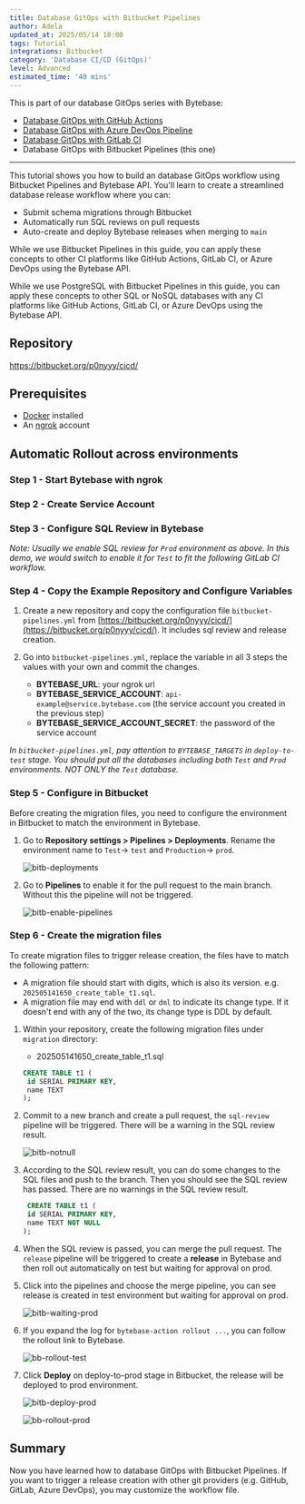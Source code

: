 ```yaml
---
title: Database GitOps with Bitbucket Pipelines
author: Adela
updated_at: 2025/05/14 18:00
tags: Tutorial
integrations: Bitbucket
category: 'Database CI/CD (GitOps)'
level: Advanced
estimated_time: '40 mins'
---
```



This is part of our database GitOps series with Bytebase:

- [Database GitOps with GitHub Actions](/tutorials/gitops-github-workflow)
- [Database GitOps with Azure DevOps Pipeline](/tutorials/gitops-azure-devops-workflow)
- [Database GitOps with GitLab CI](/tutorials/gitops-gitlab-workflow)
- Database GitOps with Bitbucket Pipelines (this one)

---

This tutorial shows you how to build an database GitOps workflow using Bitbucket Pipelines and Bytebase API. You'll learn to create a streamlined database release workflow where you can:

- Submit schema migrations through Bitbucket
- Automatically run SQL reviews on pull requests
- Auto-create and deploy Bytebase releases when merging to `main`

While we use Bitbucket Pipelines in this guide, you can apply these concepts to other CI platforms like GitHub Actions, GitLab CI, or Azure DevOps using the Bytebase API.

<Info>

While we use PostgreSQL with Bitbucket Pipelines in this guide, you can apply these concepts to other SQL or NoSQL databases with any CI platforms like GitHub Actions, GitLab CI, or Azure DevOps using the Bytebase API.

</Info>

## Repository

https://bitbucket.org/p0nyyy/cicd/

## Prerequisites

- [Docker](https://www.docker.com/) installed
- An [ngrok](https://ngrok.com/) account

## Automatic Rollout across environments

### Step 1 - Start Bytebase with ngrok

<VCSWithNgrok />

### Step 2 - Create Service Account

<CreateServiceAccountGitOps />

### Step 3 - Configure SQL Review in Bytebase

<ConfigSQLReview />

_Note: Usually we enable SQL review for `Prod` environment as above. In this demo, we would switch to enable it for `Test` to fit the following GitLab CI workflow._

### Step 4 - Copy the Example Repository and Configure Variables

1. Create a new repository and copy the configuration file `bitbucket-pipelines.yml` from [https://bitbucket.org/p0nyyy/cicd/](https://bitbucket.org/p0nyyy/cicd/). It includes sql review and release creation.

1. Go into `bitbucket-pipelines.yml`, replace the variable in all 3 steps the values with your own and commit the changes.

   - **BYTEBASE_URL**: your ngrok url
   - **BYTEBASE_SERVICE_ACCOUNT**: `api-example@service.bytebase.com` (the service account you created in the previous step)
   - **BYTEBASE_SERVICE_ACCOUNT_SECRET**: the password of the service account

_In `bitbucket-pipelines.yml`, pay attention to `BYTEBASE_TARGETS` in `deploy-to-test` stage. You should put all the databases including both `Test` and `Prod` environments. NOT ONLY the `Test` database._

### Step 5 - Configure in Bitbucket

Before creating the migration files, you need to configure the environment in Bitbucket to match the environment in Bytebase.

1. Go to **Repository settings > Pipelines > Deployments**. Rename the environment name to `Test`-> `test` and `Production`-> `prod`.

   ![bitb-deployments](/content/docs/tutorials/gitops-bitbucket-workflow/bitb-deployments.webp)

1. Go to **Pipelines** to enable it for the pull request to the main branch. Without this the pipeline will not be triggered.

   ![bitb-enable-pipelines](/content/docs/tutorials/gitops-bitbucket-workflow/bitb-enable-pipelines.webp)

### Step 6 - Create the migration files

To create migration files to trigger release creation, the files have to match the following pattern:

- A migration file should start with digits, which is also its version. e.g. `202505141650_create_table_t1.sql`.
- A migration file may end with `ddl` or `dml` to indicate its change type. If it doesn't end with any of the two, its change type is DDL by default.

1. Within your repository, create the following migration files under `migration` directory:

   - 202505141650_create_table_t1.sql

   ```sql
   CREATE TABLE t1 (
    id SERIAL PRIMARY KEY,
    name TEXT
   );
   ```

1. Commit to a new branch and create a pull request, the `sql-review` pipeline will be triggered. There will be a warning in the SQL review result.

   ![bitb-notnull](/content/docs/tutorials/gitops-bitbucket-workflow/bitb-notnull.webp)

1. According to the SQL review result, you can do some changes to the SQL files and push to the branch. Then you should see the SQL review has passed. There are no warnings in the SQL review result.

   ```sql
    CREATE TABLE t1 (
    id SERIAL PRIMARY KEY,
    name TEXT NOT NULL
   );
   ```

1. When the SQL review is passed, you can merge the pull request. The `release` pipeline will be triggered to create a **release** in Bytebase and then roll out automatically on test but waiting for approval on prod.

1. Click into the pipelines and choose the merge pipeline, you can see release is created in test environment but waiting for approval on prod.

   ![bitb-waiting-prod](/content/docs/tutorials/gitops-bitbucket-workflow/bitb-waiting-prod.webp)

1. If you expand the log for `bytebase-action rollout ...`, you can follow the rollout link to Bytebase.

   ![bb-rollout-test](/content/docs/tutorials/gitops-bitbucket-workflow/bb-rollout-test.webp)

1. Click **Deploy** on deploy-to-prod stage in Bitbucket, the release will be deployed to prod environment.

   ![bitb-deploy-prod](/content/docs/tutorials/gitops-bitbucket-workflow/bitb-deploy-prod.webp)

   ![bb-rollout-prod](/content/docs/tutorials/gitops-bitbucket-workflow/bb-rollout-prod.webp)

## Summary

Now you have learned how to database GitOps with Bitbucket Pipelines. If you want to trigger a release creation with other git providers (e.g. GitHub, GitLab, Azure DevOps), you may customize the workflow file.
